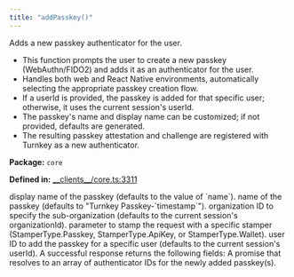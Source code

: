 ```yaml
---
title: "addPasskey()"
---
```



<H3Bordered text="Overview" />

Adds a new passkey authenticator for the user.

<ul>
  <li>This function prompts the user to create a new passkey (WebAuthn/FIDO2) and adds it as an authenticator for the user.</li>
  <li>Handles both web and React Native environments, automatically selecting the appropriate passkey creation flow.</li>
  <li>If a userId is provided, the passkey is added for that specific user; otherwise, it uses the current session's userId.</li>
  <li>The passkey's name and display name can be customized; if not provided, defaults are generated.</li>
  <li>The resulting passkey attestation and challenge are registered with Turnkey as a new authenticator.</li>
</ul>

<p><strong>Package:</strong> <code>core</code></p>

<p><strong>Defined in:</strong> <a href="https://github.com/tkhq/sdk/blob/main/packages/core/src/__clients__/core.ts#L3311">__clients__/core.ts:3311</a></p>

<H3Bordered text="Parameters" />

<ParamField body="params" type='AddPasskeyParams' required={false} >
  <Expandable title="params details">
    <NestedParam parentKey="params" childKey="displayName" type='string' required={false}>
display name of the passkey (defaults to the value of `name`).
</NestedParam>
    <NestedParam parentKey="params" childKey="name" type='string' required={false}>
name of the passkey (defaults to "Turnkey Passkey-`timestamp`").
</NestedParam>
    <NestedParam parentKey="params" childKey="organizationId" type='string' required={false}>
organization ID to specify the sub-organization (defaults to the current session's organizationId).
</NestedParam>
    <NestedParam parentKey="params" childKey="stampWith" type='StamperType' required={false}>
parameter to stamp the request with a specific stamper (StamperType.Passkey, StamperType.ApiKey, or StamperType.Wallet).
</NestedParam>
    <NestedParam parentKey="params" childKey="userId" type='string' required={false}>
user ID to add the passkey for a specific user (defaults to the current session's userId).
</NestedParam>
  </Expandable>
</ParamField>

<H3Bordered text="Response" />
A successful response returns the following fields:

<ResponseField name="returns" type="string[]" required={true} >
  A promise that resolves to an array of authenticator IDs for the newly added passkey(s).
</ResponseField>
